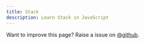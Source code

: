 ```yaml
---
title: Stack
description: Learn Stack in JavaScript
---
```


<Callout>

Want to improve this page? Raise a issue on [@github](https://github.com/FrontendFreaks/Official-Website).
</Callout>